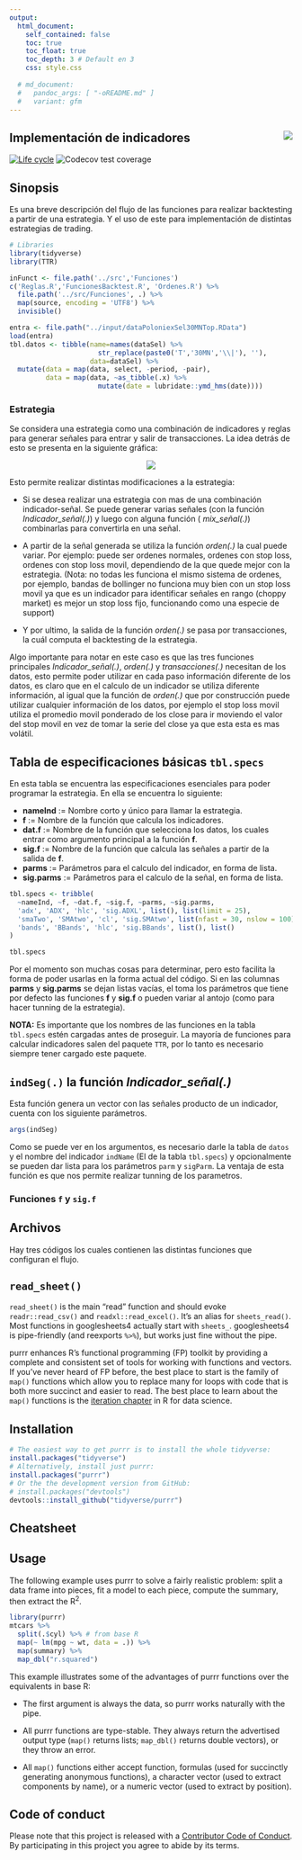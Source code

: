 ```yaml
---
output:
  html_document:
    self_contained: false
    toc: true
    toc_float: true
    toc_depth: 3 # Default en 3
    css: style.css
    
  # md_document:
  #   pandoc_args: [ "-oREADME.md" ]
  #   variant: gfm
---
```


<!-- # bookdown::html_document2: -->
<!-- # bookdown::pdf_document2: -->


## Implementación de indicadores <img src="logo/logo.png" align="right" />


[![Life cycle](https://img.shields.io/badge/lifecycle-experimental-orange.svg)](https://www.tidyverse.org/lifecycle/#stable)
![Codecov test coverage](https://codecov.io/gh/tidyverse/magrittr/branch/master/graph/badge.svg)

<!---
[![Buil Status](https://travis-ci.org/tidyverse/purrr.svg?branch=master)](https://travis-ci.org/tidyverse/purrr)
[![AppVeyor Build Status](https://ci.appveyor.com/api/projects/status/github/tidyverse/purrr?branch=master&svg=true)](https://ci.appveyor.com/project/tidyverse/purrr)
[![Coverage Status](https://img.shields.io/codecov/c/github/tidyverse/purrr/master.svg)](https://codecov.io/github/tidyverse/purrr?branch=master)
-->


## Sinopsis

Es una breve descripción del flujo de las funciones para realizar backtesting a partir de una estrategia. Y el uso de este para implementación de distintas estrategias de trading.

```r
# Libraries
library(tidyverse)
library(TTR)

inFunct <- file.path('../src','Funciones')
c('Reglas.R','FuncionesBacktest.R', 'Ordenes.R') %>% 
  file.path('../src/Funciones', .) %>% 
  map(source, encoding = 'UTF8') %>% 
  invisible()
```

```r
entra <- file.path("../input/dataPoloniexSel30MNTop.RData")
load(entra)
tbl.datos <- tibble(name=names(dataSel) %>% 
                      str_replace(paste0('T','30MN','\\|'), ''), 
                    data=dataSel) %>% 
  mutate(data = map(data, select, -period, -pair),
         data = map(data, ~as_tibble(.x) %>% 
                      mutate(date = lubridate::ymd_hms(date))))
```


### Estrategia

Se considera una estrategia como una combinación de indicadores y reglas para generar señales para entrar y salir de transacciones. La idea detrás de esto se presenta en la siguiente gráfica:

<div style="text-align: center">
<img src="estrategia.png" align="center" />
</div>


Esto permite realizar distintas modificaciones a la estrategia:

- Si se desea realizar una estrategia con mas de una combinación indicador-señal. Se puede generar varias señales (con la función _Indicador_señal(.)_) y luego con alguna función ( _mix_señal(.)_) combinarlas para convertirla en una señal.

- A partir de la señal generada se utiliza la función _orden(.)_ la cual puede variar. Por ejemplo: puede ser ordenes normales, ordenes con stop loss, ordenes con stop loss movil, dependiendo de la que quede mejor con la estrategia. (Nota: no todas les funciona el mismo sistema de ordenes, por ejemplo, bandas de bollinger no funciona muy bien con un stop loss movil ya que es un indicador para identificar señales en rango (choppy market) es mejor un stop loss fijo, funcionando como una especie de support) 

- Y por ultimo, la salida de la función _orden(.)_ se pasa por transacciones, la cuál computa el backtesting de la estrategia.

Algo importante para notar en este caso es que las tres funciones principales _Indicador_señal(.)_, _orden(.)_ y _transacciones(.)_ necesitan de los datos, esto permite poder utilizar en cada paso información diferente de los datos, es claro que en el calculo de un indicador se utiliza diferente información, al igual que la función de _orden(.)_ que por construcción puede utilizar cualquier información de los datos, por ejemplo el stop loss movil utiliza el promedio movil ponderado de los close para ir moviendo el valor del stop movil en vez de tomar la serie del close ya que esta esta es mas volátil.

## Tabla de especificaciones básicas `tbl.specs`

En esta tabla se encuentra las especificaciones esenciales para poder programar la estrategia. En ella se encuentra lo siguiente:

- **nameInd** := Nombre corto y único para llamar la estrategia.
- **f** := Nombre de la función que calcula los indicadores.
- **dat.f** := Nombre de la función que selecciona los datos, los cuales entrar como argumento principal a la función **f**.
- **sig.f** := Nombre de la función que calcula las señales a partir de la salida de **f**.
- **parms** := Parámetros para el calculo del indicador, en forma de lista.
- **sig.parms** := Parámetros para el calculo de la señal, en forma de lista. 


```r
tbl.specs <- tribble(
  ~nameInd, ~f, ~dat.f, ~sig.f, ~parms, ~sig.parms,
  'adx', 'ADX', 'hlc', 'sig.ADXL', list(), list(limit = 25),
  'smaTwo', 'SMAtwo', 'cl', 'sig.SMAtwo', list(nfast = 30, nslow = 100), list(),
  'bands', 'BBands', 'hlc', 'sig.BBands', list(), list()
)

tbl.specs
```

Por el momento son muchas cosas para determinar, pero esto facilita la forma de poder usarlas en la forma actual del código. Si en las columnas **parms** y **sig.parms** se dejan listas vacías, el toma los parámetros que tiene por defecto las funciones **f** y **sig.f** o pueden variar al antojo (como para hacer tunning de la estrategia).

<div class="customBlock">
**NOTA:** Es importante que los nombres de las funciones en la tabla `tbl.specs` estén cargadas antes de proseguir. La mayoría de funciones para calcular indicadores salen del paquete `TTR`, por lo tanto es necesario siempre tener cargado este paquete.
</div>

## `indSeg(.)` la función _Indicador_señal(.)_

Esta función genera un vector con las señales producto de un indicador, cuenta con los siguiente parámetros.

```r
args(indSeg)
```

Como se puede ver en los argumentos, es necesario darle la tabla de `datos` y el nombre del indicador `indName` (El de la tabla `tbl.specs`) y opcionalmente se pueden dar lista para los parámetros `parm` y `sigParm`. La ventaja de esta función es que nos permite realizar tunning de los parametros. 

### Funciones `f` y `sig.f`



## Archivos

Hay tres códigos los cuales contienen las distintas funciones que configuran el flujo.




## `read_sheet()`

`read_sheet()` is the main "read" function and should evoke `readr::read_csv()` and `readxl::read_excel()`. It's an alias for `sheets_read()`. Most functions in googlesheets4 actually start with `sheets_`. googlesheets4 is pipe-friendly (and reexports `%>%`), but works just fine without the pipe.


purrr enhances R's functional programming (FP) toolkit by providing a complete and consistent set of tools for working with functions and vectors. If you've never heard of FP before, the best place to start is the family of `map()` functions which allow you to replace many for loops with code that is both more succinct and easier to read. The best place to learn about the `map()` functions is the [iteration chapter](http://r4ds.had.co.nz/iteration.html) in R for data science.

## Installation

```r
# The easiest way to get purrr is to install the whole tidyverse:
install.packages("tidyverse")
# Alternatively, install just purrr:
install.packages("purrr")
# Or the the development version from GitHub:
# install.packages("devtools")
devtools::install_github("tidyverse/purrr")
```

## Cheatsheet
<!---
<a href="https://github.com/rstudio/cheatsheets/blob/master/purrr.pdf"><img src="https://raw.githubusercontent.com/rstudio/cheatsheets/master/pngs/thumbnails/purrr-cheatsheet-thumbs.png" width="630" height="252"/></a>  
-->
## Usage

The following example uses purrr to solve a fairly realistic problem: split a data frame into pieces, fit a model to each piece, compute the summary, then extract the R^2^.

```r
library(purrr)
mtcars %>%
  split(.$cyl) %>% # from base R
  map(~ lm(mpg ~ wt, data = .)) %>%
  map(summary) %>%
  map_dbl("r.squared")
```

This example illustrates some of the advantages of purrr functions over the equivalents in base R:

* The first argument is always the data, so purrr works naturally with the pipe.

* All purrr functions are type-stable. They always return the advertised output
  type (`map()` returns lists; `map_dbl()` returns double vectors), or they 
  throw an error.
  
* All `map()` functions either accept function, formulas (used for succinctly
  generating anonymous functions), a character vector (used to extract 
  components by name), or a numeric vector (used to extract by position).

## Code of conduct

Please note that this project is released with a [Contributor Code of Conduct](CODE_OF_CONDUCT.md).
By participating in this project you agree to abide by its terms.
